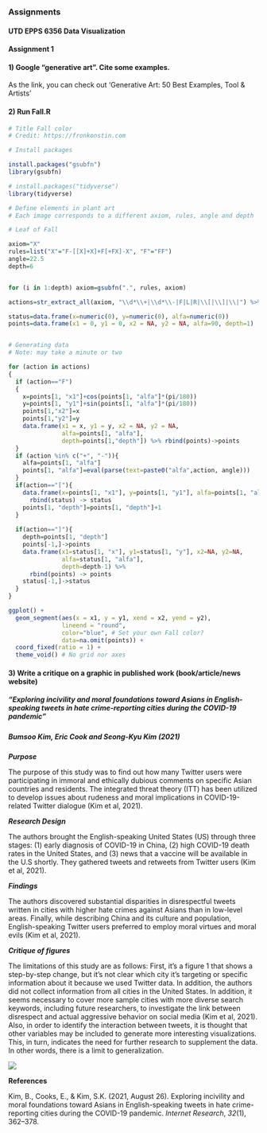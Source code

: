 ### Assignments

#### UTD EPPS 6356 Data Visualization

#### Assignment 1

#### 1) Google "generative art". Cite some examples.

As the link, you can check out 'Generative Art: 50 Best Examples, Tool & Artists'

#### 2) Run Fall.R

```r
# Title Fall color
# Credit: https://fronkonstin.com

# Install packages

install.packages("gsubfn")
library(gsubfn)
```

```r
# install.packages("tidyverse")
library(tidyverse)

```

```r
# Define elements in plant art
# Each image corresponds to a different axiom, rules, angle and depth

# Leaf of Fall

axiom="X"
rules=list("X"="F-[[X]+X]+F[+FX]-X", "F"="FF")
angle=22.5
depth=6


for (i in 1:depth) axiom=gsubfn(".", rules, axiom)

actions=str_extract_all(axiom, "\\d*\\+|\\d*\\-|F|L|R|\\[|\\]|\\|") %>% unlist

status=data.frame(x=numeric(0), y=numeric(0), alfa=numeric(0))
points=data.frame(x1 = 0, y1 = 0, x2 = NA, y2 = NA, alfa=90, depth=1)


# Generating data
# Note: may take a minute or two

for (action in actions)
{
  if (action=="F")
  {
    x=points[1, "x1"]+cos(points[1, "alfa"]*(pi/180))
    y=points[1, "y1"]+sin(points[1, "alfa"]*(pi/180))
    points[1,"x2"]=x
    points[1,"y2"]=y
    data.frame(x1 = x, y1 = y, x2 = NA, y2 = NA,
               alfa=points[1, "alfa"],
               depth=points[1,"depth"]) %>% rbind(points)->points
  }
  if (action %in% c("+", "-")){
    alfa=points[1, "alfa"]
    points[1, "alfa"]=eval(parse(text=paste0("alfa",action, angle)))
  }
  if(action=="["){
    data.frame(x=points[1, "x1"], y=points[1, "y1"], alfa=points[1, "alfa"]) %>%
      rbind(status) -> status
    points[1, "depth"]=points[1, "depth"]+1
  }
  
  if(action=="]"){
    depth=points[1, "depth"]
    points[-1,]->points
    data.frame(x1=status[1, "x"], y1=status[1, "y"], x2=NA, y2=NA,
               alfa=status[1, "alfa"],
               depth=depth-1) %>%
      rbind(points) -> points
    status[-1,]->status
  }
}

ggplot() +
  geom_segment(aes(x = x1, y = y1, xend = x2, yend = y2),
               lineend = "round",
               color="blue", # Set your own Fall color?
               data=na.omit(points)) +
  coord_fixed(ratio = 1) +
  theme_void() # No grid nor axes


```

#### 3) Write a critique on a graphic in published work (book/article/news website)

##### **"Exploring incivility and moral foundations toward Asians in English-speaking tweets in hate crime-reporting cities during the COVID-19 pandemic"**

##### **Bumsoo Kim, Eric Cook and Seong-Kyu Kim (2021)**

***Purpose***

The purpose of this study was to find out how many Twitter users were participating in immoral and ethically dubious comments on specific Asian countries and residents. The integrated threat theory (ITT) has been utilized to develop issues about rudeness and moral implications in COVID-19-related Twitter dialogue (Kim et al, 2021).

***Research Design***

The authors brought the English-speaking United States (US) through three stages: (1) early diagnosis of COVID-19 in China, (2) high COVID-19 death rates in the United States, and (3) news that a vaccine will be available in the U.S shortly. They gathered tweets and retweets from Twitter users (Kim et al, 2021).

***Findings***

The authors discovered substantial disparities in disrespectful tweets written in cities with higher hate crimes against Asians than in low-level areas. Finally, while describing China and its culture and population, English-speaking Twitter users preferred to employ moral virtues and moral evils (Kim et al, 2021).

***Critique of figures***

The limitations of this study are as follows: First, it's a figure 1 that shows a step-by-step change, but it's not clear which city it's targeting or specific information about it because we used Twitter data. In addition, the authors did not collect information from all cities in the United States. In addition, it seems necessary to cover more sample cities with more diverse search keywords, including future researchers, to investigate the link between disrespect and actual aggressive behavior on social media (Kim et al, 2021). Also, in order to identify the interaction between tweets, it is thought that other variables may be included to generate more interesting visualizations. This, in turn, indicates the need for further research to supplement the data. In other words, there is a limit to generalization.

![](Assignment%201/Picture1.png)

**References**

Kim, B., Cooks, E., & Kim, S.K. (2021, August 26). Exploring incivility and moral foundations toward Asians in English-speaking tweets in hate crime-reporting cities during the COVID-19 pandemic. *Internet Research*, *32*(1), 362--378.
